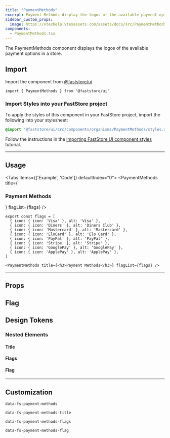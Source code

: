 ```yaml
---
title: "PaymentMethods"
excerpt: Payment Methods display the logos of the available payment options in a store.
sidebar_custom_props:
  image: https://vtexhelp.vtexassets.com/assets/docs/src/PaymentMethods___b0f344b254360daa53406cd631887adf.png
components:
  - PaymentMethods.tsx
---
```


The PaymentMethods component displays the logos of the available payment options in a store.

## Import

Import the component from [@faststore/ui](https://developers.vtex.com/docs/guides/faststore/components-index)

```tsx
import { PaymentMethods } from '@faststore/ui'
```

### Import Styles into your FastStore project

To apply the styles of this component in your FastStore project, import the following into your stylesheet:

```scss
@import '@faststore/ui/src/components/organisms/PaymentMethods/styles.scss';
```

Follow the instructions in the [Importing FastStore UI component styles](https://developers.vtex.com/docs/guides/faststore/using-themes-importing-ui-components-styles) tutorial.

---

## Usage

<Tabs items={['Example', 'Code']} defaultIndex="0">
  <Tab>
    <OverviewSection>
      <PaymentMethods title={<h3>Payment Methods</h3>} flagList={flags} />
    </OverviewSection>
  </Tab>
  <Tab>
```tsx
export const flags = [
  { icon: { icon: 'Visa' }, alt: 'Visa' },
  { icon: { icon: 'Diners' }, alt: 'Diners Club' },
  { icon: { icon: 'Mastercard' }, alt: 'Mastercard' },
  { icon: { icon: 'EloCard' }, alt: 'Elo Card' },
  { icon: { icon: 'PayPal' }, alt: 'PayPal' },
  { icon: { icon: 'Stripe' }, alt: 'Stripe' },
  { icon: { icon: 'GooglePay' }, alt: 'GooglePay' },
  { icon: { icon: 'ApplePay' }, alt: 'ApplePay' },
]

<PaymentMethods title={<h3>Payment Methods</h3>} flagList={flags} />
```

  </Tab>
</Tabs>

---

## Props

<ComponentPropsSection component="PaymentMethods" />

## Flag

<PropsSection propsList={propsFlag} />

## Design Tokens

### Nested Elements

#### Title

<TokenTable>
  <TokenRow
    token="--fs-payment-methods-title-size"
    value="var(--fs-text-size-body)"
  />
  <TokenRow
    token="--fs-payment-methods-title-weight"
    value="var(--fs-text-weight-bold)"
  />
  <TokenRow token="--fs-payment-methods-title-line-height" value="1.25" />
</TokenTable>

#### Flags

<TokenTable>
  <TokenRow
    token="--fs-payment-methods-flags-row-gap"
    value="var(--fs-spacing-1)"
  />
  <TokenRow
    token="--fs-payment-methods-flags-margin-top"
    value="var(--fs-spacing-3)"
  />
</TokenTable>

#### Flag

<TokenTable>
  <TokenRow
    token="--fs-payment-methods-flag-width"
    value="var(--fs-spacing-5)"
  />
  <TokenRow
    token="--fs-payment-methods-flag-height"
    value="var(--fs-spacing-4)"
  />
  <TokenRow
    token="--fs-payment-methods-flag-border-width"
    value="var(--fs-border-width)"
  />
  <TokenRow
    token="--fs-payment-methods-flag-border-color"
    value="var(--fs-color-neutral-3)"
    isColor
  />
  <TokenRow
    token="--fs-payment-methods-flag-border-radius"
    value="var(--fs-border-radius-small)"
  />
</TokenTable>

---

## Customization

`data-fs-payment-methods`

`data-fs-payment-methods-title`

`data-fs-payment-methods-flags`

`data-fs-payment-methods-flag`
